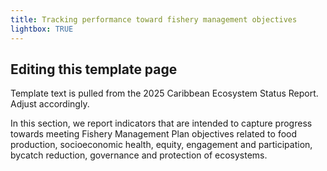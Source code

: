 ```yaml
---
title: Tracking performance toward fishery management objectives
lightbox: TRUE
---
```


::: {.callout-note}
## Editing this template page
Template text is pulled from the 2025 Caribbean Ecosystem Status Report. Adjust accordingly. 
:::

In this section, we report indicators that are intended to capture progress towards meeting Fishery Management Plan objectives related to food production, socioeconomic health, equity, engagement and participation, bycatch reduction, governance and protection of ecosystems.

